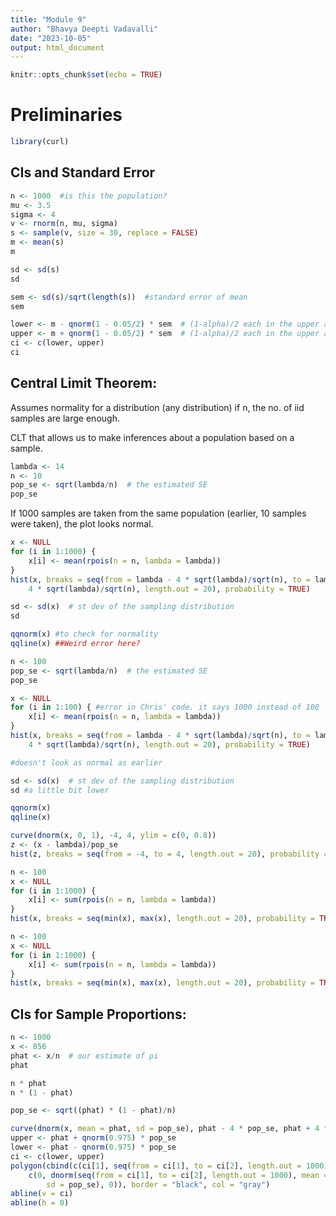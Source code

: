 ```yaml
---
title: "Module 9"
author: "Bhavya Deepti Vadavalli"
date: "2023-10-05"
output: html_document
---
```


```r
knitr::opts_chunk$set(echo = TRUE)
```

# Preliminaries
``` r
library(curl)
```

## CIs and Standard Error 

```r
n <- 1000  #is this the population?
mu <- 3.5 
sigma <- 4
v <- rnorm(n, mu, sigma)
s <- sample(v, size = 30, replace = FALSE)
m <- mean(s)
m

sd <- sd(s)
sd

sem <- sd(s)/sqrt(length(s))  #standard error of mean
sem

lower <- m - qnorm(1 - 0.05/2) * sem  # (1-alpha)/2 each in the upper and lower tails of the distribution
upper <- m + qnorm(1 - 0.05/2) * sem  # (1-alpha)/2 each in the upper and lower tails of the distribution
ci <- c(lower, upper)
ci
```
## Central Limit Theorem: 

Assumes normality for a distribution (any distribution) if n, the no. of iid samples are large enough. 

CLT that allows us to make inferences about a population based on a sample.

```r
lambda <- 14
n <- 10
pop_se <- sqrt(lambda/n)  # the estimated SE
pop_se
```
If 1000 samples are taken from the same population (earlier, 10 samples were taken), the plot looks normal. 
```r
x <- NULL
for (i in 1:1000) {
    x[i] <- mean(rpois(n = n, lambda = lambda))
}
hist(x, breaks = seq(from = lambda - 4 * sqrt(lambda)/sqrt(n), to = lambda +
    4 * sqrt(lambda)/sqrt(n), length.out = 20), probability = TRUE)

sd <- sd(x)  # st dev of the sampling distribution
sd

qqnorm(x) #to check for normality
qqline(x) ##Weird error here?
```
```r
n <- 100
pop_se <- sqrt(lambda/n)  # the estimated SE
pop_se

x <- NULL
for (i in 1:100) { #error in Chris' code. it says 1000 instead of 100
    x[i] <- mean(rpois(n = n, lambda = lambda))
}
hist(x, breaks = seq(from = lambda - 4 * sqrt(lambda)/sqrt(n), to = lambda +
    4 * sqrt(lambda)/sqrt(n), length.out = 20), probability = TRUE)

#doesn't look as normal as earlier

sd <- sd(x)  # st dev of the sampling distribution
sd #a little bit lower

qqnorm(x)
qqline(x)
```

```r
curve(dnorm(x, 0, 1), -4, 4, ylim = c(0, 0.8))
z <- (x - lambda)/pop_se
hist(z, breaks = seq(from = -4, to = 4, length.out = 20), probability = TRUE, add = TRUE) #plot.new has not been called?

n <- 100
x <- NULL
for (i in 1:1000) {
    x[i] <- sum(rpois(n = n, lambda = lambda))
}
hist(x, breaks = seq(min(x), max(x), length.out = 20), probability = TRUE)

n <- 100
x <- NULL
for (i in 1:1000) {
    x[i] <- sum(rpois(n = n, lambda = lambda))
}
hist(x, breaks = seq(min(x), max(x), length.out = 20), probability = TRUE)
```

## CIs for Sample Proportions: 

```r
n <- 1000
x <- 856
phat <- x/n  # our estimate of pi
phat

n * phat
n * (1 - phat)

pop_se <- sqrt((phat) * (1 - phat)/n)
```

```r
curve(dnorm(x, mean = phat, sd = pop_se), phat - 4 * pop_se, phat + 4 * pop_se)
upper <- phat + qnorm(0.975) * pop_se
lower <- phat - qnorm(0.975) * pop_se
ci <- c(lower, upper)
polygon(cbind(c(ci[1], seq(from = ci[1], to = ci[2], length.out = 1000), ci[2]),
    c(0, dnorm(seq(from = ci[1], to = ci[2], length.out = 1000), mean = phat,
        sd = pop_se), 0)), border = "black", col = "gray")
abline(v = ci)
abline(h = 0)
```


